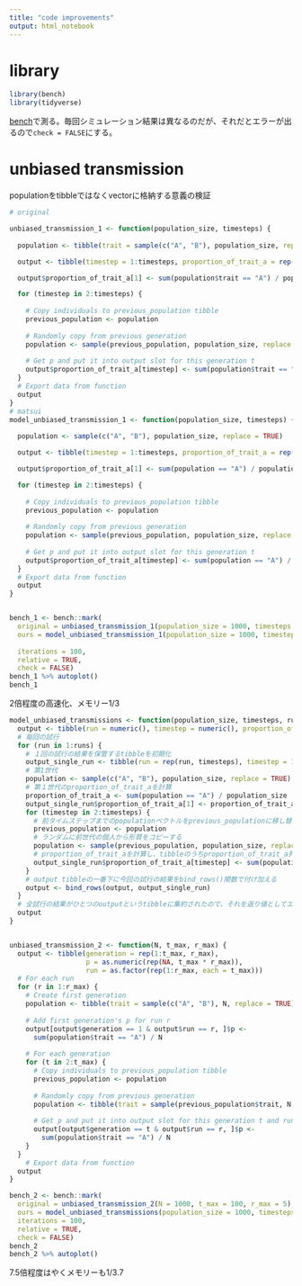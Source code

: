 ```yaml
---
title: "code improvements"
output: html_notebook
---
```


# library

```r
library(bench)
library(tidyverse)
```

[bench](https://www.tidyverse.org/blog/2018/06/bench-1.0.1/)で測る。毎回シミュレーション結果は異なるのだが、それだとエラーが出るので`check = FALSE`にする。


# unbiased transmission

populationをtibbleではなくvectorに格納する意義の検証

```r
# original

unbiased_transmission_1 <- function(population_size, timesteps) {
  
  population <- tibble(trait = sample(c("A", "B"), population_size, replace = TRUE))

  output <- tibble(timestep = 1:timesteps, proportion_of_trait_a = rep(NA, timesteps))

  output$proportion_of_trait_a[1] <- sum(population$trait == "A") / population_size

  for (timestep in 2:timesteps) {
    
    # Copy individuals to previous_population tibble
    previous_population <- population 
    
    # Randomly copy from previous generation
    population <- sample(previous_population, population_size, replace = TRUE)
    
    # Get p and put it into output slot for this generation t
    output$proportion_of_trait_a[timestep] <- sum(population$trait == "A") / population_size
  }
  # Export data from function
  output
}
# matsui
model_unbiased_transmission_1 <- function(population_size, timesteps) {
  
  population <- sample(c("A", "B"), population_size, replace = TRUE)

  output <- tibble(timestep = 1:timesteps, proportion_of_trait_a = rep(NA, timesteps))

  output$proportion_of_trait_a[1] <- sum(population == "A") / population_size

  for (timestep in 2:timesteps) {
    
    # Copy individuals to previous_population tibble
    previous_population <- population 
    
    # Randomly copy from previous generation
    population <- sample(previous_population, population_size, replace = TRUE)
    
    # Get p and put it into output slot for this generation t
    output$proportion_of_trait_a[timestep] <- sum(population == "A") / population_size
  }
  # Export data from function
  output
}


bench_1 <- bench::mark(
  original = unbiased_transmission_1(population_size = 1000, timesteps = 100),
  ours = model_unbiased_transmission_1(population_size = 1000, timesteps = 100),
  
  iterations = 100,
  relative = TRUE,
  check = FALSE)
bench_1 %>% autoplot()
bench_1
```
2倍程度の高速化、メモリー1/3



```r
model_unbiased_transmissions <- function(population_size, timesteps, runs) {
  output <- tibble(run = numeric(), timestep = numeric(), proportion_of_trait_a = numeric())
  # 毎回の試行
  for (run in 1:runs) {
    # １回の試行の結果を保管するtibbleを初期化
    output_single_run <- tibble(run = rep(run, timesteps), timestep = 1:timesteps, proportion_of_trait_a = rep(NA, timesteps))
    # 第1世代
    population <- sample(c("A", "B"), population_size, replace = TRUE)
    # 第１世代のproportion_of_trait_aを計算
    proportion_of_trait_a <- sum(population == "A") / population_size
    output_single_run$proportion_of_trait_a[1] <- proportion_of_trait_a
    for (timestep in 2:timesteps) {
      # 前タイムステップまでのpopulationベクトルをprevious_populationに移し替える
      previous_population <- population
      # ランダムに前世代の個人から形質をコピーする
      population <- sample(previous_population, population_size, replace = TRUE)
      # proportion_of_trait_aを計算し、tibbleのうちproportion_of_trait_a列のtimestep行目に格納する
      output_single_run$proportion_of_trait_a[timestep] <- sum(population == "A") / population_size
    }
    # output tibbleの一番下に今回の試行の結果をbind_rows()関数で付け加える
    output <- bind_rows(output, output_single_run)
  }
  # 全試行の結果がひとつのoutputというtibbleに集約されたので、それを返り値としてエクスポートする
  output
}


unbiased_transmission_2 <- function(N, t_max, r_max) {
  output <- tibble(generation = rep(1:t_max, r_max), 
                   p = as.numeric(rep(NA, t_max * r_max)), 
                   run = as.factor(rep(1:r_max, each = t_max))) 
  # For each run
  for (r in 1:r_max) { 
    # Create first generation
    population <- tibble(trait = sample(c("A", "B"), N, replace = TRUE))
    
    # Add first generation's p for run r
    output[output$generation == 1 & output$run == r, ]$p <-
      sum(population$trait == "A") / N 
    
    # For each generation
    for (t in 2:t_max) {
      # Copy individuals to previous_population tibble
      previous_population <- population 
      
      # Randomly copy from previous generation
      population <- tibble(trait = sample(previous_population$trait, N, replace = TRUE))
      
      # Get p and put it into output slot for this generation t and run r
      output[output$generation == t & output$run == r, ]$p <- 
        sum(population$trait == "A") / N 
    }
  }
    # Export data from function
  output 
}

bench_2 <- bench::mark(
  original = unbiased_transmission_2(N = 1000, t_max = 100, r_max = 5),
  ours = model_unbiased_transmissions(population_size = 1000, timesteps = 100, runs = 5),
  iterations = 100,
  relative = TRUE,
  check = FALSE)
bench_2
bench_2 %>% autoplot()
```
7.5倍程度はやくメモリーも1/3.7

